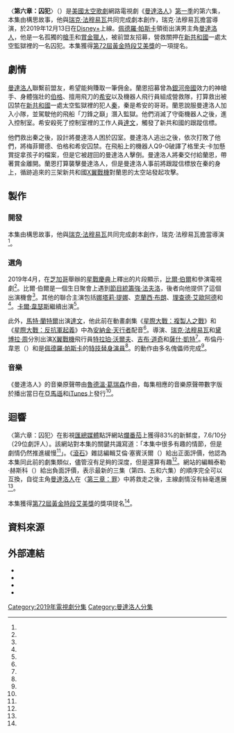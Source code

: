 {{noteTA
|G1=TV
|G2=Show
|G3=LI
|G4=movie
|1=zh-hk:星球大戰;zh-tw:星際大戰;zh-cn:星球大战;
}}
{{Infobox television episode
| title          = 〈第六章：囚犯〉<br />{{small|{{lang|en|''Chapter 6: The Prisoner''}}}}
| series         = [[曼達洛人_(電視劇)|曼達洛人]]
| image          = Chapter 6 The Prisoner poster.jpeg
| image_alt      = 
| caption        = [[曼達洛人_(星際大戰角色)|曼達洛人]]、[[伯格_(星際大戰)|伯格]]和{{le|梅菲爾德|Mayfeld}}進入[[新共和國|新共和國]]的一處太空監獄
| season         = 1
| episode        = 6
| director       = [[瑞克·法穆易瓦|瑞克·法穆易瓦]]
| story          = 克里斯托弗·約斯特
| teleplay       = {{plainlist|
* 瑞克·法穆易瓦
* {{le|克里斯托弗·約斯特|Christopher Yost}}
}}
| producer       = [[強·法夫洛|強·法夫洛]]
| music          = <!-- For featured songs, not the composer -->
| photographer   = 巴茲·伊多因（{{lang|en|Baz Idoine}}）
| editor         = 傑夫·塞本尼克（{{lang|en|Jeff Seibenick}}）
| airdate        = {{Start date|2019|12|13}}
| length         = 41分鐘
| guests title   = 聯合主演
| guests         = 
* {{le|馬克·伯恩·約尼爾|Mark Boone Junior}} 飾 {{le|蘭恩·馬爾克|Ran Malk|蘭薩爾·「蘭恩」·馬爾克}}
* [[威廉·弗雷戴歷·伯爾|比爾·伯爾]] 飾 {{le|梅菲爾德|Mayfeld}}
* [[娜塔莉·提娜|娜塔莉·提娜]] 飾 [[希安_(星際大戰)|希安]]（{{lang|en|Xi'an}}）
* [[克蘭西·布朗|克蘭西·布朗]] 飾 [[伯格_(星際大戰)|伯格]]（{{lang|en|Burg}}）
* [[理查德·艾歐阿德|理查德·艾歐阿德]] 配音 {{le|Q9-0}}
* [[卡爾·韋瑟斯|卡爾·韋瑟斯]] 飾 {{le|格里夫·卡加|Greef Karga}}
* {{le|伊斯梅爾·克魯茲·柯多瓦|Ismael Cruz Cordova}} 飾 [[秦_(星際大戰)|秦]]（{{lang|en|Qin}}）
| prev           = [[第五章：槍手|第五章：槍手]]
| next           = [[第七章：清算|第七章：清算]]
| episode_list   = [[曼達洛人集數列表|曼達洛人集數列表]]
}}

〈'''第六章：囚犯'''〉（{{lang-en|''Chapter 6: The Prisoner''}}）是[[美國|美國]][[太空歌劇|太空歌劇]]網路電視劇《[[曼達洛人_(電視劇)|曼達洛人]]》[[曼達洛人_(第一季)|第一季]]的第六集，本集由{{le|克里斯托弗·約斯特|Christopher Yost}}構思故事，他與[[瑞克·法穆易瓦|瑞克·法穆易瓦]]共同完成劇本創作，瑞克·法穆易瓦擔當導演，於2019年12月13日在[[Disney+|Disney+]]上線。[[佩德羅·帕斯卡|佩德羅·帕斯卡]]領銜出演男主角[[曼達洛人_(星際大戰角色)|曼達洛人]]，他是一名孤獨的[[槍手|槍手]]和[[賞金獵人|賞金獵人]]，被前盟友{{le|蘭恩·馬爾克|Ran Malk|蘭薩爾·「蘭恩」·馬爾克}}招募，營救關押在[[新共和國|新共和國]]一處太空監獄裡的一名囚犯。本集獲得[[第72屆黃金時段艾美獎|第72屆黃金時段艾美獎]]的一項提名。

== 劇情 ==
[[曼達洛人_(星際大戰角色)|曼達洛人]]聯繫前盟友{{le|蘭恩·馬爾克|Ran Malk|蘭薩爾·「蘭恩」·馬爾克}}，希望能夠賺取一筆佣金。蘭恩招募曾為[[銀河帝國_(星際大戰)|銀河帝國]]效力的神槍手{{le|梅菲爾德|Mayfeld}}、身體強壯的{{le|德瓦隆人|Devaronian}}[[伯格_(星際大戰)|伯格]]、擅用飛刀的{{le|提列克人|Twi'lek}}[[希安_(星際大戰)|希安]]以及機器人飛行員{{le|Q9-0}}組成營救隊，打算救出被囚禁在[[新共和國|新共和國]]一處太空監獄裡的犯人[[秦_(星際大戰)|秦]]，秦是希安的哥哥。蘭恩說服曼達洛人加入小隊，並駕駛他的飛船「刀鋒之巔」潛入監獄。他們消滅了守衛機器人之後，進入控制室。希安殺死了控制室裡的工作人員[[達文_(星際大戰)|達文]]，觸發了新共和國的跟蹤信標。

他們救出秦之後，設計將曼達洛人困於囚室。曼達洛人逃出之後，依次打敗了他們，將梅菲爾德、伯格和希安囚禁。在飛船上的機器人Q9-0破譯了格里夫·卡加懸賞捉拿孩子的檔案，但是它被趕回的曼達洛人擊倒。曼達洛人將秦交付給蘭恩，帶著賞金離開。蘭恩打算襲擊曼達洛人，但是曼達洛人事前將跟蹤信標放在秦的身上，循跡追來的三架新共和國[[X翼戰機|X翼戰機]]對蘭恩的太空站發起攻擊。

== 製作 ==
=== 開發 ===
本集由{{le|克里斯托弗·約斯特|Christopher Yost}}構思故事，他與[[瑞克·法穆易瓦|瑞克·法穆易瓦]]共同完成劇本創作，瑞克·法穆易瓦擔當導演<ref name="FamuyiwaYost" />。

=== 選角 ===
2019年4月，在[[芝加哥|芝加哥]]舉辦的[[星戰慶典|星戰慶典]]上釋出的片段顯示，[[威廉·弗雷戴歷·伯爾|比爾·伯爾]]和{{le|馬克·伯恩·約尼爾|Mark Boone Junior}}參演電視劇<ref name="BurrBoone" />。比爾·伯爾是一個生日聚會上遇到[[節目統籌|節目統籌]][[強·法夫洛|強·法夫洛]]，後者向他提供了這個出演機會<ref name="Burr" />。其他的聯合主演包括[[娜塔莉·提娜|娜塔莉·提娜]]、[[克蘭西·布朗|克蘭西·布朗]]、[[理查德·艾歐阿德|理查德·艾歐阿德]]和{{le|伊斯梅爾·克魯茲·柯多瓦|Ismael Cruz Cordova}}<ref name="credits106" />。[[卡爾·韋瑟斯|卡爾·韋瑟斯]]繼續出演{{le|格里夫·卡加|Greef Karga}}<ref name="credits106" />。

此外，[[馬特·蘭特爾|馬特·蘭特爾]]出演[[達文_(星際大戰)|達文]]，他此前在動畫劇集《[[星際大戰：複製人之戰_(2008年電視影集)|星際大戰：複製人之戰]]》和《[[星際大戰：反抗軍起義|星際大戰：反抗軍起義]]》中為[[安納金·天行者|安納金·天行者]]配音<ref name="Lanter" />。導演{{le|戴夫·菲洛尼|Dave Filoni}}、[[瑞克·法穆易瓦|瑞克·法穆易瓦]]和[[黛博拉·周|黛博拉·周]]分別出演[[X翼戰機|X翼戰機]]飛行員[[特拉珀·沃爾夫|特拉珀·沃爾夫]]、[[吉布·道奇|吉布·道奇]]和[[薩什·凱特|薩什·凱特]]<ref name="X-Wings" />。布倫丹·韋恩（{{lang|en|Brendan Wayne}}）和{{le|拉夫·克羅德·多斯·桑托斯|Lateef Crowder dos Santos|拉夫·克羅德}}是[[佩德羅·帕斯卡|佩德羅·帕斯卡]]的[[特技演員|特技替身演員]]<ref name="StuntDouble" />。{{le|孩子 (星際大戰)|The Child (Star Wars)|孩子}}的動作由多名傀儡师完成<ref name="Child" />。

=== 音樂 ===
{{Infobox album
| name           = 《曼達洛人》第6章
| original_name  = {{lang|en|''The Mandalorian: Chapter 6''}}
| type           = soundtrack
| artist         = [[魯德溫·葛瑞森|魯德溫·葛瑞森]]
| cover          = 
| alt            =
| released       = {{Start date|2019|12|13}}
| format         = [[數位音樂下載|數位音樂下載]]
| recorded       = 
| venue          =
| studio         = 
| genre          = 電視劇原聲帶
| length         = 29:28
| label          = [[華特迪士尼唱片|華特迪士尼唱片]]
| producer       = 
}}

{{Album ratings
| rev1      = [[Allmusic|Allmusic]]
| rev1Score = {{rating|4|5}}<ref>{{Allmusic|class=album |id=the-mandalorian-chapter-6-original-score-mw0003343472 |label= ''The Mandalorian: Chapter 6 [Original Score]'' | accessdate= 2020-07-06}}</ref>
}}

《曼達洛人》的音樂原聲帶由[[魯德溫·葛瑞森|魯德溫·葛瑞森]]作曲，每集相應的音樂原聲帶數字版於播出當日在[[亞馬遜公司|亞馬遜]]和[[iTunes|iTunes]]上發行<ref name="Music" />。

{{Track listing
| total_length  = 29:28

| title1        = Welcome Back
| length1       = 3:49

| title2        = The Gang
| length2       = 2:06

| title3        = Greatest Warriors in the Galaxy
| length3       = 1:29

| title4        = Let's Just Do It
| length4       = 1:22

| title5        = Hyperspace
| length5       = 2:50

| title6        = Little Mousey
| length6       = 2:54

| title7        = Tracking Beacon
| length7       = 2:58

| title8        = My Saviour
| length8       = 1:07

| title9        = Mando on the Move
| length9       = 1:13

| title10       = Nice Family
| length10      = 2:25

| title11       = Mando's Back
| length11      = 7:15
}}

== 迴響 ==
〈第六章：囚犯〉在影視[[匯總媒體|匯總媒體]]點評網站[[爛番茄|爛番茄]]上獲得83%的新鮮度，7.6/10分（29位劇評人）。該網站對本集的關鍵共識寫道：「本集中很多有趣的情節，但是劇情仍然推進緩慢<ref name="RT" />」。《[[滾石_(雜誌)|滾石]]》雜誌編輯艾倫·塞賓沃爾（{{lang|en|Alan Sepinwall}}）給出正面評價，他認為本集同此前的劇集類似，儘管沒有足夠的深度，但是還算有趣<ref name="RollingStone" />。{{lang|en|IndieWire}}網站的編輯泰勒·赫斯科（{{lang|en|Tyler Hersko}}）給出負面評價，表示最新的三集（第四、五和六集）的順序完全可以互換，自從主角[[曼達洛人_(星際大戰角色)|曼達洛人]]在〈[[第三章：罪|第三章：罪]]〉中將{{le|孩子 (星際大戰)|The Child (Star Wars)|孩子}}救走之後，主線劇情沒有絲毫進展<ref name="IndieWire" />。

本集獲得[[第72屆黃金時段艾美獎|第72屆黃金時段艾美獎]]的{{le|黃金時段艾美獎最佳影集/迷你影集/電視電影/特別節目化妝（整形/假肢）|Primetime Emmy Award for Outstanding Prosthetic Makeup for a Series, Limited Series, Movie or Special}}獎項提名<ref name="Emmys" />。

== 資料來源 ==
{{Reflist|30em|refs=

<ref name="FamuyiwaYost">{{Cite web |url=https://thegww.com/star-wars-the-mandalorian-season-1-writers-comprise-of-jon-favreau-dave-filoni-rick-famuyiwa-chris-yost/ |title=''Star Wars: The Mandalorian'': Season 1 Writers Comprise of Jon Favreau, Dave Filoni, Rick Famuyiwa, & Chris Yost |last=Tyler |first=Jacob |website=Geeks WorldWide |date=2019-10-18 |access-date=2019-12-13}}</ref>

<ref name="BurrBoone">{{Cite news |url=https://ew.com/tv/2019/04/14/secret-footage-the-mandalorian/ |title=Here's what happened in the secret footage of ''The Mandalorian'' |first=Anthony |last=Breznican |date=2019-04-14 |work=Entertainment Weekly |publisher=Meredith Corporation |access-date=2019-04-16 |archive-url=https://web.archive.org/web/20190416053035/https://ew.com/tv/2019/04/14/secret-footage-the-mandalorian/ |archive-date=2019-04-16 |dead-url=no }}</ref>

<ref name="Burr">{{cite web |url=https://www.menshealth.com/entertainment/a29501279/the-mandalorian-bill-burr/ |title=How ''Star Wars'' Hater Bill Burr Got Cast In ''The Mandalorian'' |website=[[Men's_Health|Men's Health]] |publisher=Hearst Communications |first=Evan |last=Romano |date=2019-12-13 |access-date=2019-12-29}}</ref>

<ref name="credits106">{{Cite episode |title=Chapter 6: The Prisoner |series=The Mandalorian |network=[[Disney+|Disney+]] |date=2019-11-29 |season=1 |number=6}}</ref>

<ref name="Lanter">{{cite web |url=https://ew.com/tv/2019/12/13/the-mandalorian-cameos-episode-6-matt-lanter-dave-filoni/ |title=Breaking down The Mandalorian episode 6 cameos, from a Clone Wars vet to Dave Filoni |website=[[Entertainment_Weekly|Entertainment Weekly]] |first=Nick |last=Romano |date=2019-12-13 |access-date=2019-12-29}}</ref>

<ref name="X-Wings">{{cite web |url=https://www.inverse.com/article/61702-mandalorian-cameos-x-wing-pilots-dave-filoni-matt-lanter-anakin-skywalker-clancy-brown-natalia-tena-richard-ayoade |title='Mandalorian' Episode 6 cameos: The other Anakin Skywalker & X-Wing pilots |website=Inverse |first=Ryan |last=Britt |date=2019-12-14 |access-date=2019-12-29}}</ref>

<ref name="StuntDouble">{{Cite web |url=https://www.vulture.com/2019/12/the-mandalorian-pedro-pascal-double-stunt-performer.html |title=So, Who's Really Under the Mandalorian's Helmet? |last=Miller |first=Liz Shannon |date=2019-12-09 |website=Vulture |access-date=2019-12-09 |archive-url=https://web.archive.org/web/20191209223508/https://www.vulture.com/2019/12/the-mandalorian-pedro-pascal-double-stunt-performer.html |archive-date=2019-12-09}}</ref>

<ref name="Child">{{Cite web |url=https://www.newsweek.com/mandalorian-baby-yoda-child-puppet-cgi-disney-plus-werner-herzog-1474991 |title='The Mandalorian': Show Crew on How They Made 'Baby Yoda' |last=Spencer |first=Samuel |date=2019-12-02 |accessdate=2020-06-28 |website=newsweek.com |archive-url=https://web.archive.org/web/20191208002313/https://www.newsweek.com/mandalorian-baby-yoda-child-puppet-cgi-disney-plus-werner-herzog-1474991 |archive-date=2019-12-08 |dead-url=no }}</ref>

<ref name="Music">{{Cite web|url=https://music.apple.com/us/album/the-mandalorian-chapter-6-original-score/1490621791|title=The Mandalorian: Chapter 6 (Original Score)|website=[[Apple_Music|Apple Music]]|publisher=[[Apple_Inc.|Apple Inc.]]|date=2019-12-13|access-date=2019-12-13}}</ref>

<ref name="RT">{{Cite web |url=https://www.rottentomatoes.com/tv/the_mandalorian/s01/e06 |title=The Mandalorian: Season 1 Episode 6 |website=[[Rotten_Tomatoes|Rotten Tomatoes]] |publisher=Fandango |access-date=2020-05-05}}</ref>

<ref name="RollingStone">{{Cite web |url=https://www.rollingstone.com/tv/tv-recaps/mandalorian-recap-episode-6-prisoner-926428/ |title='The Mandalorian' Recap: The Gang's All Here |website=[[Rolling_Stone|Rolling Stone]] |publisher=Penske Media Corporation |first=Alan |last=Sepinwall |date=2019-12-13 |accessdate=2019-12-19}}</ref>

<ref name="IndieWire">{{Cite web |url=https://www.indiewire.com/2019/12/mandalorian-episode-6-review-1202197284/ |title='The Mandalorian' Review: The Series' One Plot Idea Wears Out Its Welcome in Episode 6 |first=Tyler |last=Hersko |website=IndieWire |publisher=Penske Media Corporation |date=2019-12-13 |accessdate=2019-12-19}}</ref>

<ref name="Emmys">{{Cite web |date=2020-07-28 |title=72nd Emmy Awards Nominees and Winners |url=https://www.emmys.com/awards/nominees-winners/2020/outstanding-drama-series |access-date=2020-07-28 |website=Emmys}}</ref>

}}

== 外部連結 ==
*{{Official|https://www.starwars.com/series/the-mandalorian}}
*{{Disney+ series}}
*{{IMDb title|9121542}}
*{{Wookieepedia|The Mandalorian Chapter 6|〈第六章：囚犯〉}}

{{The Mandalorian}}

{{DEFAULTSORT:Chapter 6: The Prisoner}}
[[Category:2019年電視劇分集|Category:2019年電視劇分集]]
[[Category:曼達洛人分集|Category:曼達洛人分集]]